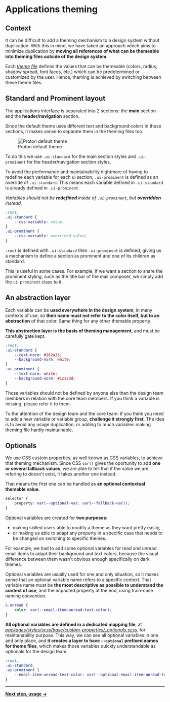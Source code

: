 
<Meta title="Design System / Theming / Explanations" />

# Applications theming

## Context

It can be difficult to add a theming mechanism to a design system without duplication. With this in mind, we have taken an approach which aims to minimize duplication by **moving all references of what can be themeable into theming files outside of the design system**. 

Each [*theme file*](https://gitlab.protontech.ch/web/clients/-/tree/main/packages/styles/scss/themes) defines the values that can be themeable (colors, radius, shadow spread, font faces, etc.) which can be predetermined or customized by the user. Hence, theming is achieved by switching between these theme files.

## Standard and Prominent layout

The applications interface is separated into 2 sections: the **main** section and the **header/navigation** section.

Since the default theme uses different text and background colors in these sections, it makes sense to separate them in the theming files too.

<figure className="text-center">
    <img className="shadow-lifted w25" src={themeDefaultSvg} alt="Proton default theme" />
    <figcaption className="text-sm mt0-5 mb0 text-italic">Proton default theme</figcaption>
</figure>

To do this we use `.ui-standard` for the main section styles and `.ui-prominent` for the header/navigation section styles.

To avoid the performance and maintainability nightmare of having to redefine each variable for each ui section, `.ui-prominent` is defined as an override of `.ui-standard`. This means each variable defined in `.ui-standard` is already defined in `.ui-prominent`.

*Variables should not be **redefined** inside of `.ui-prominent`, but **overridden** instead.*

```css
:root,
.ui-standard {
    --css-variable: value;
}
.ui-prominent {
    --css-variable: overrided-value;
}
```

`:root` is defined with `.ui-standard` then `.ui-prominent` is defined, giving us a mechanism to define a section as prominent and one of its children as standard.

This is useful in some cases. For example, if we want a section to share the prominent styling, such as the title bar of the mail composer, we simply add the `ui-prominent` class to it.

## An abstraction layer

Each variable can be **used everywhere in the design system**, in many contexts of use, so **their name must not refer to the color itself, but to an abstraction** of that color. Same thing for any other themable property.

**This abstraction layer is the basis of theming management**, and must be carefully gate kept.

```css
:root,
.ui-standard {
    --text-norm: #262a33;
    --background-norm: white;
}
.ui-prominent {
    --text-norm: white;
    --background-norm: #1c223d;
}
```

<Alert type="info">
    Those variables should not be defined by anyone else than the design team members in relation with the core team members. If you think a variable is missing, please refer it to them.
</Alert>


To the attention of the design team and the core team: if you think you need to add a new variable or variable group, **challenge it strongly first**. The idea is to avoid any usage duplication, or adding to much variables making theming file hardly maintainable.

## Optionals

We use CSS custom properties, as well known as CSS variables, to achieve that theming mechanism. Since CSS `var()` gives the oportunity to add **one or several fallback values**, we are able to tell that if the value we are refering to doesn't exist, it takes another one instead.

That means the first one can be handled as **an optional contextual themable value**.

```css
selector {
    property: var(--optional-var, var(--fallback-var));
}
```

Optional variables are created for **two purposes**:

- making skilled users able to modify a theme as they want pretty easily,
- or making us able to adapt any property in a specific case that needs to be changed on switching to specific themes.

For example, we had to add some optional variables for read and unread email items to adapt their background and text colors, because the visual difference between them wasn't obvious enough specifically on dark themes.

Optional variables are usually used for one and only situation, so it makes sense that an optional variable name refers to a specific context. That variable name must be **the most descriptive as possible to understand the context of use**, and the impacted property at the end, using train-case naming convention.

```css
&.unread {
    color: var(--email-item-unread-text-color);
}
```

**All optional variables are defined in a dedicated mapping file**, at [*packages/styles/scss/base/custom-properties/_optionals.scss*](https://gitlab.protontech.ch/web/clients/-/blob/main/packages/styles/scss/base/custom-properties/_optionals.scss), for maintanability purpose. This way, we can see all optional variables in one and only place, and **it creates a layer to have `--optional` prefixed names for theme files**, which makes those variables quickly understandable as optionals for the design team.

```css
:root,
.ui-standard,
.ui-prominent {
    --email-item-unread-text-color: var(--optional-email-item-unread-text-color, var(--text-norm));
}
```

---

**[Next step, usage &rarr;](?path=/docs/design-system-theming-usage--page)**


